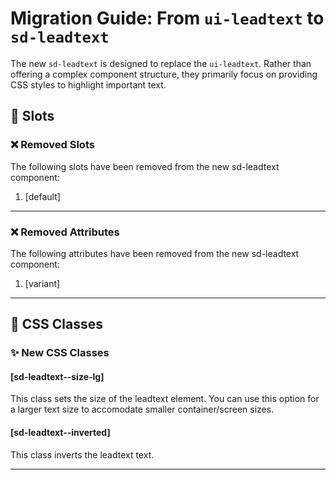 # Migration Guide: From `ui-leadtext` to `sd-leadtext`

The new `sd-leadtext` is designed to replace the `ui-leadtext`. Rather than offering a complex component structure, they primarily focus on providing CSS styles to highlight important text.

## 💾 Slots

### ❌ Removed Slots

The following slots have been removed from the new sd-leadtext component:

1. [default]

<hr />

### ❌ Removed Attributes

The following attributes have been removed from the new sd-leadtext component:

1. [variant]

<hr />

## 🎨 CSS Classes

### ✨ New CSS Classes

#### [sd-leadtext--size-lg]

This class sets the size of the leadtext element. You can use this option for a larger text size to accomodate smaller container/screen sizes.

#### [sd-leadtext--inverted]

This class inverts the leadtext text.

<hr />

